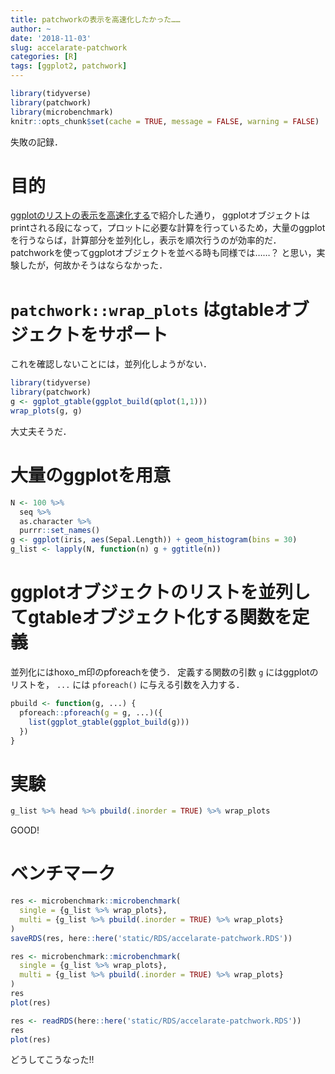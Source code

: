 ```yaml
---
title: patchworkの表示を高速化したかった……
author: ~
date: '2018-11-03'
slug: accelarate-patchwork
categories: [R]
tags: [ggplot2, patchwork]
---
```


```r
library(tidyverse)
library(patchwork)
library(microbenchmark)
knitr::opts_chunk$set(cache = TRUE, message = FALSE, warning = FALSE)
```


失敗の記録．

# 目的

[ggplotのリストの表示を高速化する](https://atusy.github.io/blog/2018/10/16/accelerate-list-of-ggplot/)で紹介した通り，
ggplotオブジェクトはprintされる段になって，プロットに必要な計算を行っているため，大量のggplotを行うならば，計算部分を並列化し，表示を順次行うのが効率的だ．
patchworkを使ってggplotオブジェクトを並べる時も同様では……？ と思い，実験したが，何故かそうはならなかった．

# `patchwork::wrap_plots` はgtableオブジェクトをサポート

これを確認しないことには，並列化しようがない．

```r
library(tidyverse)
library(patchwork)
g <- ggplot_gtable(ggplot_build(qplot(1,1)))
wrap_plots(g, g)
```

大丈夫そうだ．

# 大量のggplotを用意

```r
N <- 100 %>%
  seq %>%
  as.character %>%
  purrr::set_names()
g <- ggplot(iris, aes(Sepal.Length)) + geom_histogram(bins = 30)
g_list <- lapply(N, function(n) g + ggtitle(n))
```

# ggplotオブジェクトのリストを並列してgtableオブジェクト化する関数を定義

並列化にはhoxo_m印のpforeachを使う．
定義する関数の引数 `g` にはggplotのリストを， `...` には `pforeach()` に与える引数を入力する．

```r
pbuild <- function(g, ...) {
  pforeach::pforeach(g = g, ...)({
    list(ggplot_gtable(ggplot_build(g)))
  })
}
```

# 実験

```r
g_list %>% head %>% pbuild(.inorder = TRUE) %>% wrap_plots
```

GOOD!

# ベンチマーク

```r
res <- microbenchmark::microbenchmark(
  single = {g_list %>% wrap_plots},
  multi = {g_list %>% pbuild(.inorder = TRUE) %>% wrap_plots}
)
saveRDS(res, here::here('static/RDS/accelarate-patchwork.RDS'))
```

```r
res <- microbenchmark::microbenchmark(
  single = {g_list %>% wrap_plots},
  multi = {g_list %>% pbuild(.inorder = TRUE) %>% wrap_plots}
)
res
plot(res)
```

```r
res <- readRDS(here::here('static/RDS/accelarate-patchwork.RDS'))
res
plot(res)
```


どうしてこうなった!!
